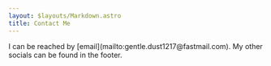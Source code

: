 ```yaml
---
layout: $layouts/Markdown.astro
title: Contact Me
---
```


<div class="text-center">
	I can be reached by [email](mailto:gentle.dust1217@fastmail.com). My other socials can be found
	in the footer.
</div>
